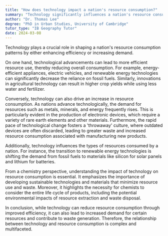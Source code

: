 ```yaml
---
title: "How does technology impact a nation's resource consumption?"
summary: "Technology significantly influences a nation's resource consumption by either increasing efficiency or escalating demand."
author: "Dr. Thomas Lee"
degree: "PhD in Urban Studies, University of Cambridge"
tutor_type: "IB Geography Tutor"
date: 2024-03-08
---
```


Technology plays a crucial role in shaping a nation's resource consumption patterns by either enhancing efficiency or increasing demand.

On one hand, technological advancements can lead to more efficient resource use, thereby reducing overall consumption. For example, energy-efficient appliances, electric vehicles, and renewable energy technologies can significantly decrease the reliance on fossil fuels. Similarly, innovations in agricultural technology can result in higher crop yields while using less water and fertilizer.

Conversely, technology can also drive an increase in resource consumption. As nations advance technologically, the demand for resources such as metals, minerals, and energy frequently rises. This is particularly evident in the production of electronic devices, which require a variety of rare earth elements and other materials. Furthermore, the rapid pace of technological change fosters a 'throwaway' culture, where outdated devices are often discarded, leading to greater waste and increased resource consumption associated with manufacturing new products.

Additionally, technology influences the types of resources consumed by a nation. For instance, the transition to renewable energy technologies is shifting the demand from fossil fuels to materials like silicon for solar panels and lithium for batteries.

From a chemistry perspective, understanding the impact of technology on resource consumption is essential. It emphasizes the importance of developing sustainable technologies and materials that minimize resource use and waste. Moreover, it highlights the necessity for chemists to consider the entire life cycle of products, including the potential environmental impacts of resource extraction and waste disposal.

In conclusion, while technology can reduce resource consumption through improved efficiency, it can also lead to increased demand for certain resources and contribute to waste generation. Therefore, the relationship between technology and resource consumption is complex and multifaceted.
    